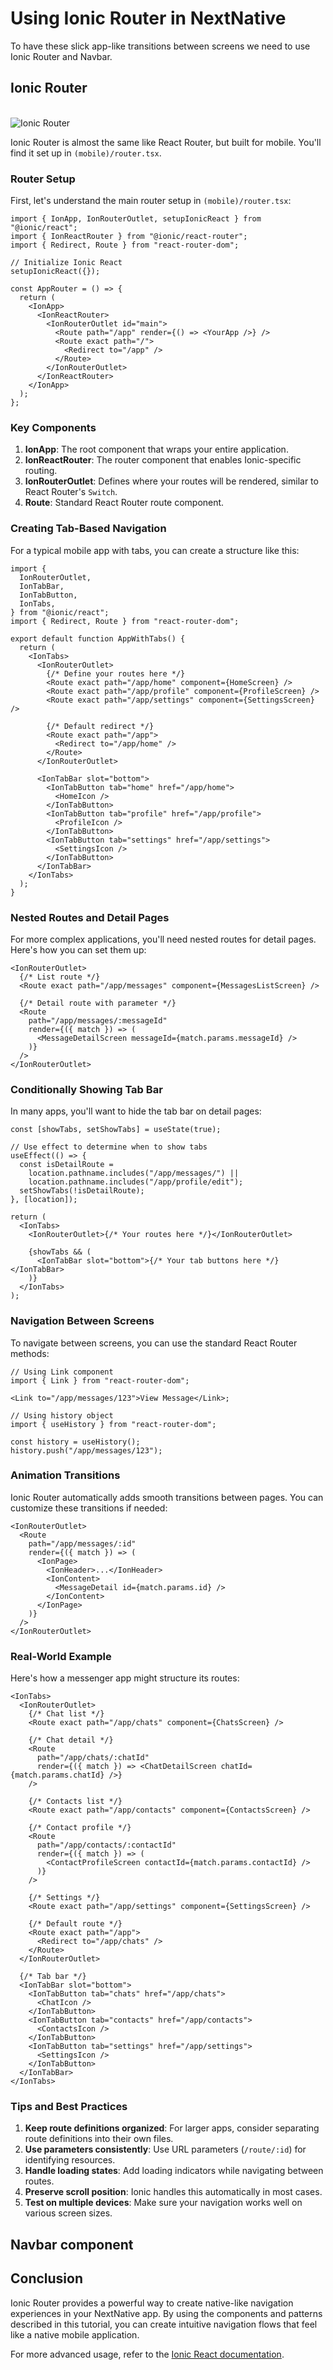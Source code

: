 # Using Ionic Router in NextNative

To have these slick app-like transitions between screens we need to use Ionic Router and Navbar.

## Ionic Router

<br />

<Image src="/ionic-router.gif" alt="Ionic Router" width={600} height={600} />

Ionic Router is almost the same like React Router, but built for mobile. You'll find it set up in `(mobile)/router.tsx`.

### Router Setup

First, let's understand the main router setup in `(mobile)/router.tsx`:

```tsx
import { IonApp, IonRouterOutlet, setupIonicReact } from "@ionic/react";
import { IonReactRouter } from "@ionic/react-router";
import { Redirect, Route } from "react-router-dom";

// Initialize Ionic React
setupIonicReact({});

const AppRouter = () => {
  return (
    <IonApp>
      <IonReactRouter>
        <IonRouterOutlet id="main">
          <Route path="/app" render={() => <YourApp />} />
          <Route exact path="/">
            <Redirect to="/app" />
          </Route>
        </IonRouterOutlet>
      </IonReactRouter>
    </IonApp>
  );
};
```

### Key Components

1. **IonApp**: The root component that wraps your entire application.
2. **IonReactRouter**: The router component that enables Ionic-specific routing.
3. **IonRouterOutlet**: Defines where your routes will be rendered, similar to React Router's `Switch`.
4. **Route**: Standard React Router route component.

### Creating Tab-Based Navigation

For a typical mobile app with tabs, you can create a structure like this:

```tsx
import {
  IonRouterOutlet,
  IonTabBar,
  IonTabButton,
  IonTabs,
} from "@ionic/react";
import { Redirect, Route } from "react-router-dom";

export default function AppWithTabs() {
  return (
    <IonTabs>
      <IonRouterOutlet>
        {/* Define your routes here */}
        <Route exact path="/app/home" component={HomeScreen} />
        <Route exact path="/app/profile" component={ProfileScreen} />
        <Route exact path="/app/settings" component={SettingsScreen} />

        {/* Default redirect */}
        <Route exact path="/app">
          <Redirect to="/app/home" />
        </Route>
      </IonRouterOutlet>

      <IonTabBar slot="bottom">
        <IonTabButton tab="home" href="/app/home">
          <HomeIcon />
        </IonTabButton>
        <IonTabButton tab="profile" href="/app/profile">
          <ProfileIcon />
        </IonTabButton>
        <IonTabButton tab="settings" href="/app/settings">
          <SettingsIcon />
        </IonTabButton>
      </IonTabBar>
    </IonTabs>
  );
}
```

### Nested Routes and Detail Pages

For more complex applications, you'll need nested routes for detail pages. Here's how you can set them up:

```tsx
<IonRouterOutlet>
  {/* List route */}
  <Route exact path="/app/messages" component={MessagesListScreen} />

  {/* Detail route with parameter */}
  <Route
    path="/app/messages/:messageId"
    render={({ match }) => (
      <MessageDetailScreen messageId={match.params.messageId} />
    )}
  />
</IonRouterOutlet>
```

### Conditionally Showing Tab Bar

In many apps, you'll want to hide the tab bar on detail pages:

```tsx
const [showTabs, setShowTabs] = useState(true);

// Use effect to determine when to show tabs
useEffect(() => {
  const isDetailRoute =
    location.pathname.includes("/app/messages/") ||
    location.pathname.includes("/app/profile/edit");
  setShowTabs(!isDetailRoute);
}, [location]);

return (
  <IonTabs>
    <IonRouterOutlet>{/* Your routes here */}</IonRouterOutlet>

    {showTabs && (
      <IonTabBar slot="bottom">{/* Your tab buttons here */}</IonTabBar>
    )}
  </IonTabs>
);
```

### Navigation Between Screens

To navigate between screens, you can use the standard React Router methods:

```tsx
// Using Link component
import { Link } from "react-router-dom";

<Link to="/app/messages/123">View Message</Link>;

// Using history object
import { useHistory } from "react-router-dom";

const history = useHistory();
history.push("/app/messages/123");
```

### Animation Transitions

Ionic Router automatically adds smooth transitions between pages. You can customize these transitions if needed:

```tsx
<IonRouterOutlet>
  <Route
    path="/app/messages/:id"
    render={({ match }) => (
      <IonPage>
        <IonHeader>...</IonHeader>
        <IonContent>
          <MessageDetail id={match.params.id} />
        </IonContent>
      </IonPage>
    )}
  />
</IonRouterOutlet>
```

### Real-World Example

Here's how a messenger app might structure its routes:

```tsx
<IonTabs>
  <IonRouterOutlet>
    {/* Chat list */}
    <Route exact path="/app/chats" component={ChatsScreen} />

    {/* Chat detail */}
    <Route
      path="/app/chats/:chatId"
      render={({ match }) => <ChatDetailScreen chatId={match.params.chatId} />}
    />

    {/* Contacts list */}
    <Route exact path="/app/contacts" component={ContactsScreen} />

    {/* Contact profile */}
    <Route
      path="/app/contacts/:contactId"
      render={({ match }) => (
        <ContactProfileScreen contactId={match.params.contactId} />
      )}
    />

    {/* Settings */}
    <Route exact path="/app/settings" component={SettingsScreen} />

    {/* Default route */}
    <Route exact path="/app">
      <Redirect to="/app/chats" />
    </Route>
  </IonRouterOutlet>

  {/* Tab bar */}
  <IonTabBar slot="bottom">
    <IonTabButton tab="chats" href="/app/chats">
      <ChatIcon />
    </IonTabButton>
    <IonTabButton tab="contacts" href="/app/contacts">
      <ContactsIcon />
    </IonTabButton>
    <IonTabButton tab="settings" href="/app/settings">
      <SettingsIcon />
    </IonTabButton>
  </IonTabBar>
</IonTabs>
```

### Tips and Best Practices

1. **Keep route definitions organized**: For larger apps, consider separating route definitions into their own files.
2. **Use parameters consistently**: Use URL parameters (`/route/:id`) for identifying resources.
3. **Handle loading states**: Add loading indicators while navigating between routes.
4. **Preserve scroll position**: Ionic handles this automatically in most cases.
5. **Test on multiple devices**: Make sure your navigation works well on various screen sizes.

## Navbar component

## Conclusion

Ionic Router provides a powerful way to create native-like navigation experiences in your NextNative app. By using the components and patterns described in this tutorial, you can create intuitive navigation flows that feel like a native mobile application.

For more advanced usage, refer to the [Ionic React documentation](https://ionicframework.com/docs/react/navigation).
